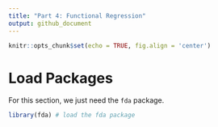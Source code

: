 ```yaml
---
title: "Part 4: Functional Regression"
output: github_document
---
```


```r
knitr::opts_chunk$set(echo = TRUE, fig.align = 'center')
```

# Load Packages

For this section, we just need the `fda` package.

```r
library(fda) # load the fda package
```
